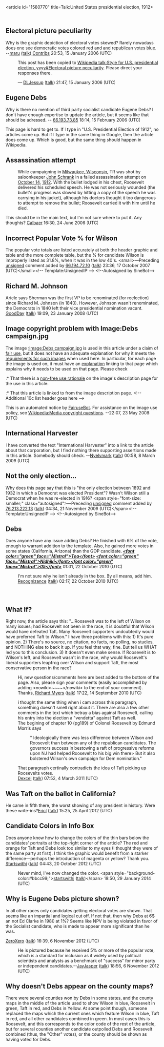 <article id="1580770" title=Talk:United States presidential election, 1912>
	<talkpage id="31081890" title="Talk:United States presidential election, 1912/Archive 1">
{{talkarchivenav}}
== Electoral picture peculiarity ==

Why is the graphic depiction of electoral votes skewed? Rarely nowadays does one see democratic votes colored red and and republican votes blue. --[[User:Marudubshinki|maru]]  [[User talk:Marudubshinki|(talk)]] [[Special:Contributions/Marudubshinki|Contribs]] 20:53, 15 January 2006 (UTC)

: This post has been copied to [[Wikipedia talk:Style for U.S. presidential election, yyyy#Electoral picture peculiarity]].  Please direct your responses there.

: — [[User:DLJessup|DLJessup]] ([[User talk:DLJessup|talk]]) 21:47, 15 January 2006 (UTC)

== Eugene Debs ==

Why is there no mention of third party socialist candidate Eugene Debs?  I don't have enough expertise to update the article, but it seems like that should be adressed. -- [[User:66.193.73.85|66.193.73.85]] 18:14, 15 February 2006 (UTC)

This page is hard to get to. If I type in &quot;U.S. Presidential Election of 1912&quot;, no articles come up.
But if I type in the same thing in Google, then the article does come up. Which is good, but the same thing should happen in Wikipedia.

== Assassination attempt ==

:While campaigning in [[Milwaukee, Wisconsin]], TR was shot by saloonkeeper [[John Schrank]] in a failed assassination attempt on [[October 14]], [[1912]]. With the bullet lodged in his chest, Roosevelt delivered his scheduled speech. He was not seriously wounded (the bullet's progress was slowed by hitting a copy of the speech he was carrying in his jacket), although his doctors thought it too dangerous to attempt to remove the bullet; Roosevelt carried it with him until he died.
This should be in the main text, but I'm not sure where to put it.  Any thoughts? [[User:Calbaer|Calbaer]] 16:30, 24 June 2006 (UTC)

== Incorrect Popular Vote % for Wilson ==

The popular vote totals are listed accurately at both the header graphic and table and the more complete table, but the % for candidate Wilson is improperly listed as 31.8%, when it was in the low 40's.   &lt;small&gt;—Preceding [[Wikipedia:Signatures|unsigned]] comment added by [[Special:Contributions/66.194.72.10|66.194.72.10]] ([[User talk:66.194.72.10|talk]]) 23:36, 17 October 2007 (UTC)&lt;/small&gt;&lt;!-- Template:UnsignedIP --&gt; &lt;!--Autosigned by SineBot--&gt;

==Richard M. Johnson==
Aricle says Sherman was the first VP to be renominated (for reelection) since Richard M. Johnson (in 1840). However, Johnson wasn't renominated, the Democrats in 1840 left their vice presidential nomination vacant. [[User:GoodDay|GoodDay]] ([[User talk:GoodDay|talk]]) 19:09, 23 January 2008 (UTC)

==Image copyright problem with Image:Debs campaign.jpg==
The image [[:Image:Debs campaign.jpg]] is used in this article under a claim of [[WP:NFC|fair use]], but it does not have an adequate explanation for why it meets the [[WP:NFCC|requirements for such images]] when used here.  In particular, for each page the image is used on, it must have an [[Wikipedia:Non-free use rationale guideline|explanation]] linking to that page which explains why it needs to be used on that page.  Please check

:* That there is a [[Wikipedia:Non-free use rationale guideline|non-free use rationale]] on the image's description page for the use in this article.
:* That this article is linked to from the image description page.
&lt;!-- Additional 10c list header goes here --&gt;

This is an automated notice by [[User:FairuseBot|FairuseBot]]. For assistance on the image use policy, see [[Wikipedia:Media copyright questions]]. --22:07, 23 May 2008 (UTC)

== International Harvester ==

I have converted the text &quot;International Harvester&quot; into a link to the article about that corporation, but I find nothing there supporting assertions made in this article. Somebody should check.
--[[User:Nyelvmark|Nyelvmark]] ([[User talk:Nyelvmark|talk]]) 00:58, 8 March 2009 (UTC)

== Not the only election... ==

Why does this page say that this is &quot;the only election between 1892 and 1932 in which a Democrat was elected President&quot;?  Wasn't Wilson still a Democrat when he was re-elected in 1916?  &lt;span style=&quot;font-size: smaller;&quot; class=&quot;autosigned&quot;&gt;—Preceding [[Wikipedia:Signatures|unsigned]] comment added by [[Special:Contributions/76.213.222.13|76.213.222.13]] ([[User talk:76.213.222.13|talk]]) 04:34, 21 November 2009 (UTC)&lt;/span&gt;&lt;!-- Template:UnsignedIP --&gt; &lt;!--Autosigned by SineBot--&gt;

== Debs ==

Does anyone have any issue adding Debs? He finished with 6% of the vote, enough to warrant addition to the template. Also, he gained more votes in some states (California, Arizona) than the GOP candidate. '''[[User:Toa Nidhiki05|''&lt;font color=&quot;green&quot; face=&quot;Mistral&quot;&gt;Toa&lt;/font&gt;'']] [[User talk:Toa Nidhiki05|''&lt;font color=&quot;green&quot; face=&quot;Mistral&quot;&gt;Nidhiki&lt;/font&gt;'']][[User:Toa Nidhiki05/Userboxes|''&lt;font color=&quot;green&quot; face=&quot;Mistral&quot;&gt;05&lt;/font&gt;'']]''' 01:01, 22 October 2010 (UTC)
:I'm not sure why he isn't already in the box. By all means, add him. [[User:Recognizance|Recognizance]] ([[User talk:Recognizance|talk]]) 02:17, 22 October 2010 (UTC)
	</talkpage>
	<talkpage id="1580770" title="Talk:United States presidential election, 1912">
{{WikiProject Elections and Referendums}}
{{WikiProject United States|class=C|importance=low|USPE=Yes|USPE-importance=Mid}}
{{U.S. presidential election, yyyy project page link}}
{{Archives}}
{{clear}}

== What If? ==
Right now, the article says this: &quot;...Roosevelt was to the left of Wilson on many issues; had Roosevelt not been in the race, it is doubtful that Wilson would have defeated Taft. Many Roosevelt supporters undoubtedly would have preferred Taft to Wilson.&quot;
I have three problems with this:
1) It's pure opinion.
2) There's no source, no citation, no facts, no polling, no studies, and NOTHING else to back it up. If you feel that way, fine. But tell us WHAT led you to this conclusion.
3) It doesn't even make sense. If Roosevelt is to Wilson's left, and Roosevelt wasn't in the race, why would Roosevelt's liberal supporters leapfrog over Wilson and support Taft, the most conservative person in the race?

:Hi, new questions/comments here are best added to the bottom of the page. Also, please sign your comments (easily accomplished by adding &lt;nowiki&gt;~~~~&lt;/nowiki&gt; to the end of your comment). Thanks, [[User:Richard Myers|Richard Myers]] ([[User talk:Richard Myers|talk]]) 17:22, 14 September 2010 (UTC)

:i thought the same thing when i cam across this paragraph, something doesn't smell right about it. There are also a few other comments in the text which betray a bias against Roosevelt, calling his entry into the election a &quot;vendetta&quot; against Taft as well.
:The begining of chapter 10 (pg189) of Colonel Roosevelt by Edmund Morris says 

:::&quot; Ideologically there was less difference between Wilson and Roosevelt than between any of the republican candidates. The governors success in bestowing a raft of progressive reforms upon NJ had helped Roosevelt to his big win there&gt; But it also bolstered Wilson's own campaign for Dem nomination.&quot;  
:That paragraph certinally contradicts the idea of Taft picking up Roosevelts votes.
:[[User:Dexcel|Dexcel]] ([[User talk:Dexcel|talk]]) 07:52, 4 March 2011 (UTC)
== Was Taft on the ballot in California?==
He came in fifth there, the worst showing of any president in history. Were these write-ins?[[User:Ericl|Ericl]] ([[User talk:Ericl|talk]]) 15:25, 25 April 2012 (UTC)

== Candidate Colors in Info Box ==
Does anyone know how to change the colors of the thin bars below the candidates' portraits at the top-right corner of the article? The red and orange for Taft and Debs look too similar to my eyes (I thought they were of the same party at first). I think the graphic would benefit from a starker difference—perhaps the introduction of magenta or yellow? Thank you. 
[[User:Startswithj|Startswithj]] ([[User talk:Startswithj|talk]]) 04:43, 20 October 2012 (UTC)
:Never mind, I've now changed the color. &lt;span style=&quot;background-color:#bbcc99;&quot;&gt;[[User:Startswithj|startswithj]] ([[User talk:Startswithj|talk]])&lt;/span&gt; 18:50, 29 January 2014 (UTC)

== Why is Eugene Debs picture shown?  ==

In all other races only candidates getting electoral votes are shown.  That seems like an impartial and logical cut off.  If not that, then why Debs at 6$ an not Ed Clarke in 1980 at 1%?   Seems like NPV is being violated in favor of the Socialist candidate, who is made to appear more significant than he was. 

[[User:ZeroXero|ZeroXero]] ([[User talk:ZeroXero|talk]]) 16:39, 6 November 2012 (UTC)
:He is pictured because he received 5% or more of the popular vote, which is a standard for inclusion as it widely used by political scientists and analysts as a benchmark of &quot;success&quot; for minor party or independent candidates.--[[User:JayJasper|JayJasper]] ([[User talk:JayJasper|talk]]) 18:56, 6 November 2012 (UTC)

==Why doesn't Debs appear on the county maps?==
There were several counties won by Debs in some states, and the county maps in the middle of the article used to show Wilson in blue, Roosevelt in green, Taft in red, and Debs in Yellow.  At some point though, someone replaced the maps which the current ones which feature Wilson in blue, Taft in red, and all other candidates combined in green.  In most cases this is Roosevelt, and this corresponds to the color code of the rest of the article, but for several counties another candidate outpolled Debs and Roosevelt combined (thus, the &quot;Other&quot; votes), or the county should be shown as having voted for Debs.
	</talkpage>
</article>